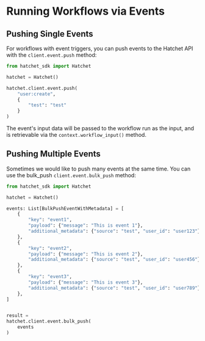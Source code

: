 # Running Workflows via Events

## Pushing Single Events

For workflows with event triggers, you can push events to the Hatchet API with the `client.event.push` method:

```py
from hatchet_sdk import Hatchet

hatchet = Hatchet()

hatchet.client.event.push(
    "user:create",
    {
        "test": "test"
    }
)
```

The event's input data will be passed to the workflow run as the input, and is retrievable via the `context.workflow_input()` method.

## Pushing Multiple Events

Sometimes we would like to push many events at the same time. You can use the bulk_push `client.event.bulk_push` method:


```py
from hatchet_sdk import Hatchet

hatchet = Hatchet()

events: List[BulkPushEventWithMetadata] = [
    {
        "key": "event1",
        "payload": {"message": "This is event 1"},
        "additional_metadata": {"source": "test", "user_id": "user123"},
    },
    {
        "key": "event2",
        "payload": {"message": "This is event 2"},
        "additional_metadata": {"source": "test", "user_id": "user456"},
    },
    {
        "key": "event3",
        "payload": {"message": "This is event 3"},
        "additional_metadata": {"source": "test", "user_id": "user789"},
    },
]


result =
hatchet.client.event.bulk_push(
    events
)
```
